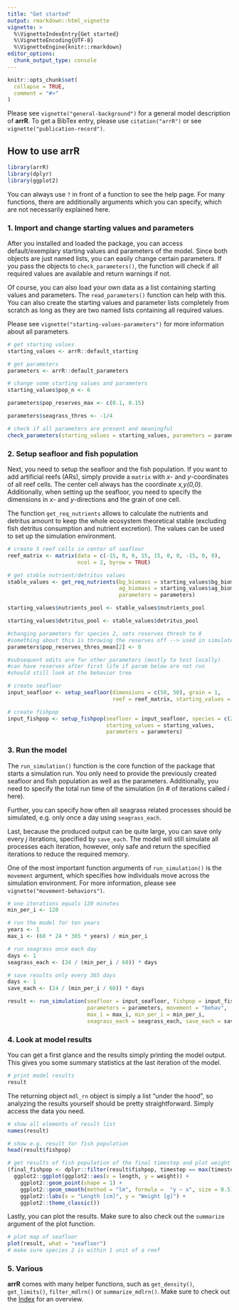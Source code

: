 ```yaml
---
title: "Get started"
output: rmarkdown::html_vignette
vignette: >
  %\VignetteIndexEntry{Get started}
  %\VignetteEncoding{UTF-8}
  %\VignetteEngine{knitr::rmarkdown}
editor_options: 
  chunk_output_type: console
---
```


```r
knitr::opts_chunk$set(
  collapse = TRUE,
  comment = "#>"
)
```

Please see `vignette("general-background")` for a general model description of **arrR**. To get a BibTex entry, please use `citation("arrR")` or see `vignette("publication-record")`.

## How to use **arrR**

```r
library(arrR)
library(dplyr)
library(ggplot2)
```

You can always use `?` in front of a function to see the help page. For many functions, there are additionally arguments which you can specify, which are not necessarily explained here.

### 1. Import and change starting values and parameters

After you installed and loaded the package, you can access default/exemplary starting values and parameters of the model. Since both objects are just named lists, you can easily change certain parameters. If you pass the objects to `check_parameters()`, the function will check if all required values are available and return warnings if not. 

Of course, you can also load your own data as a list containing starting values and parameters. The `read_parameters()` function can help with this. You can also create the starting values and parameter lists completely from scratch as long as they are two named lists containing all required values.

Please see `vignette("starting-values-parameters")` for more information about all parameters.

```r
# get starting values
starting_values <- arrR::default_starting

# get parameters
parameters <- arrR::default_parameters

# change some starting values and parameters
starting_values$pop_n <- 6

parameters$pop_reserves_max <- c(0.1, 0.15)

parameters$seagrass_thres <- -1/4

# check if all parameters are present and meaningful
check_parameters(starting_values = starting_values, parameters = parameters)
```

### 2. Setup seafloor and fish population

Next, you need to setup the seafloor and the fish population. If you want to add artificial reefs (ARs), simply provide a `matrix` with *x*- and *y*-coordinates of all reef cells. The center cell always has the coordinate *x,y(0,0)*. Additionally, when setting up the seafloor, you need to specify the dimensions in *x*- and *y*-directions and the grain of one cell.

The function `get_req_nutrients` allows to calculate the nutrients and detritus amount to keep the whole ecosystem theoretical stable (excluding fish detritus consumption and nutrient excretion). The values can be used to set up the simulation environment.

```r
# create 5 reef cells in center of seafloor
reef_matrix <- matrix(data = c(-15, 0, 0, 15, 15, 0, 0, -15, 0, 0), 
                      ncol = 2, byrow = TRUE)

# get stable nutrient/detritus values
stable_values <- get_req_nutrients(bg_biomass = starting_values$bg_biomass,
                                   ag_biomass = starting_values$ag_biomass,
                                   parameters = parameters)

starting_values$nutrients_pool <- stable_values$nutrients_pool

starting_values$detritus_pool <- stable_values$detritus_pool

#changing parameters for species 2, sets reserves thresh to 0
#something about this is throwing the reserves off --> used in simulate fn
parameters$pop_reserves_thres_mean[2] <- 0

#subsequent edits are for other parameters (mostly to test locally)
#can have reserves after first life if param below are not run
#should still look at the behavior tree

# create seafloor
input_seafloor <- setup_seafloor(dimensions = c(50, 50), grain = 1, 
                                 reef = reef_matrix, starting_values = starting_values)

# create fishpop
input_fishpop <- setup_fishpop(seafloor = input_seafloor, species = c(2, 2, 2, 1, 1, 1), 
                               starting_values = starting_values, 
                               parameters = parameters)


```

### 3. Run the model

The `run_simulation()` function is the core function of the package that starts a simulation run. You only need to provide the previously created seafloor and fish population as well as the parameters. Additionally, you need to specify the total run time of the simulation (in # of iterations called *i* here).

Further, you can specify how often all seagrass related processes should be simulated, e.g. only once a day using `seagrass_each`. 

Last, because the produced output can be quite large, you can save only every *j* iterations, specified by `save_each`. The model will still simulate all processes each iteration, however, only safe and return the specified iterations to reduce the required memory.

One of the most important function arguments of `run_simulation()` is the `movement` argument, which specifies how individuals move across the simulation environment. For more information, please see `vignette("movement-behaviors")`.

```r
# one iterations equals 120 minutes
min_per_i <- 120

# run the model for ten years
years <- 1
max_i <- (60 * 24 * 365 * years) / min_per_i

# run seagrass once each day
days <- 1
seagrass_each <- (24 / (min_per_i / 60)) * days

# save results only every 365 days
days <- 1
save_each <- (24 / (min_per_i / 60)) * days

result <- run_simulation(seafloor = input_seafloor, fishpop = input_fishpop,
                         parameters = parameters, movement = "behav",
                         max_i = max_i, min_per_i = min_per_i, 
                         seagrass_each = seagrass_each, save_each = save_each)
```

### 4. Look at model results

You can get a first glance and the results simply printing the model output. This gives you some summary statistics at the last iteration of the model.

```r
# print model results
result
```

The returning object `mdl_rn` object is simply a list "under the hood", so analyzing the results yourself should be pretty straightforward. Simply access the data you need. 

```r
# show all elements of result list
names(result)

# show e.g. result for fish population
head(result$fishpop)

# get results of fish population of the final timestep and plot weight ~ length
(final_fishpop <- dplyr::filter(result$fishpop, timestep == max(timestep)) %>% 
  ggplot2::ggplot(ggplot2::aes(x = length, y = weight)) + 
    ggplot2::geom_point(shape = 1) + 
    ggplot2::geom_smooth(method = "lm", formula =  "y ~ x", size = 0.5) +
    ggplot2::labs(x = "Length [cm]", y = "Weight [g]") +
    ggplot2::theme_classic())

```

Lastly, you can plot the results. Make sure to also check out the `summarize` argument of the plot function. 

```r
# plot map of seafloor
plot(result, what = "seafloor")
# make sure species 2 is within 1 unit of a reef
```

### 5. Various

**arrR** comes with many helper functions, such as `get_density()`, `get_limits()`, `filter_mdlrn()` or `summarize_mdlrn()`. Make sure to check out the [Index](https://allgeier-lab.github.io/arrR/reference/index.html) for an overview.
